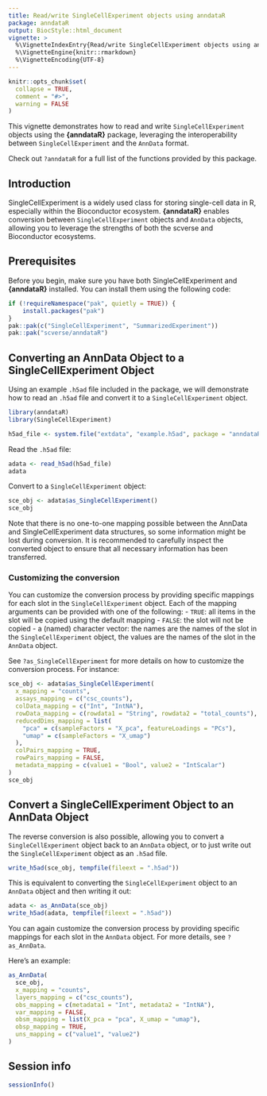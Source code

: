 ```yaml
---
title: Read/write SingleCellExperiment objects using anndataR
package: anndataR
output: BiocStyle::html_document
vignette: >
  %\VignetteIndexEntry{Read/write SingleCellExperiment objects using anndataR}
  %\VignetteEngine{knitr::rmarkdown}
  %\VignetteEncoding{UTF-8}
---
```


```r
knitr::opts_chunk$set(
  collapse = TRUE,
  comment = "#>",
  warning = FALSE
)
```

This vignette demonstrates how to read and write `SingleCellExperiment` objects using the **{anndataR}** package, leveraging the interoperability between `SingleCellExperiment` and the `AnnData` format.

Check out `?anndataR` for a full list of the functions provided by this package.

## Introduction

SingleCellExperiment is a widely used class for storing single-cell data in R, especially within the Bioconductor ecosystem.
**{anndataR}** enables conversion between `SingleCellExperiment` objects and `AnnData` objects, allowing you to leverage the strengths of both the scverse and Bioconductor ecosystems.

## Prerequisites

Before you begin, make sure you have both SingleCellExperiment and **{anndataR}** installed. You can install them using the following code:

```r
if (!requireNamespace("pak", quietly = TRUE)) {
    install.packages("pak")
}
pak::pak(c("SingleCellExperiment", "SummarizedExperiment"))
pak::pak("scverse/anndataR")
```

## Converting an AnnData Object to a SingleCellExperiment Object

Using an example `.h5ad` file included in the package, we will demonstrate how to read an `.h5ad` file and convert it to a `SingleCellExperiment` object.

```r
library(anndataR)
library(SingleCellExperiment)

h5ad_file <- system.file("extdata", "example.h5ad", package = "anndataR")
```

Read the `.h5ad` file:

```r
adata <- read_h5ad(h5ad_file)
adata
```

Convert to a `SingleCellExperiment` object:

```r
sce_obj <- adata$as_SingleCellExperiment()
sce_obj
```

Note that there is no one-to-one mapping possible between the AnnData and SingleCellExperiment data structures, so some information might be lost during conversion. It is recommended to carefully inspect the converted object to ensure that all necessary information has been transferred.

### Customizing the conversion
You can customize the conversion process by providing specific mappings for each slot in the `SingleCellExperiment` object.
Each of the mapping arguments can be provided with one of the following:
- `TRUE`: all items in the slot will be copied using the default mapping
- `FALSE`: the slot will not be copied
- a (named) character vector: the names are the names of the slot in the `SingleCellExperiment` object, the values are the names of the slot in the `AnnData` object.

See `?as_SingleCellExperiment` for more details on how to customize the conversion process. For instance:

```r
sce_obj <- adata$as_SingleCellExperiment(
  x_mapping = "counts",
  assays_mapping = c("csc_counts"),
  colData_mapping = c("Int", "IntNA"),
  rowData_mapping = c(rowdata1 = "String", rowdata2 = "total_counts"),
  reducedDims_mapping = list(
    "pca" = c(sampleFactors = "X_pca", featureLoadings = "PCs"),
    "umap" = c(sampleFactors = "X_umap")
  ),
  colPairs_mapping = TRUE,
  rowPairs_mapping = FALSE,
  metadata_mapping = c(value1 = "Bool", value2 = "IntScalar")
)
sce_obj
```

## Convert a SingleCellExperiment Object to an AnnData Object

The reverse conversion is also possible, allowing you to convert a `SingleCellExperiment` object back to an `AnnData` object, or to just write out the `SingleCellExperiment` object as an `.h5ad` file.

```r
write_h5ad(sce_obj, tempfile(fileext = ".h5ad"))
```

This is equivalent to converting the `SingleCellExperiment` object to an `AnnData` object and then writing it out:
```r
adata <- as_AnnData(sce_obj)
write_h5ad(adata, tempfile(fileext = ".h5ad"))
```

You can again customize the conversion process by providing specific mappings for each slot in the `AnnData` object. For more details, see `?as_AnnData`.

Here's an example:
```r
as_AnnData(
  sce_obj,
  x_mapping = "counts",
  layers_mapping = c("csc_counts"),
  obs_mapping = c(metadata1 = "Int", metadata2 = "IntNA"),
  var_mapping = FALSE,
  obsm_mapping = list(X_pca = "pca", X_umap = "umap"),
  obsp_mapping = TRUE,
  uns_mapping = c("value1", "value2")
)
```

## Session info

```r
sessionInfo()
```
